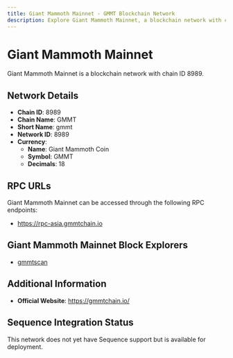 ```yaml
--- 
title: Giant Mammoth Mainnet - GMMT Blockchain Network
description: Explore Giant Mammoth Mainnet, a blockchain network with chain ID 8989. Learn about its native currency, Giant Mammoth Coin, and how to interact with the network.
---
```


# Giant Mammoth Mainnet

Giant Mammoth Mainnet is a blockchain network with chain ID 8989.

## Network Details

- **Chain ID**: 8989
- **Chain Name**: GMMT
- **Short Name**: gmmt
- **Network ID**: 8989
- **Currency**: 
  - **Name**: Giant Mammoth Coin
  - **Symbol**: GMMT
  - **Decimals**: 18

## RPC URLs

Giant Mammoth Mainnet can be accessed through the following RPC endpoints:

- https://rpc-asia.gmmtchain.io

## Giant Mammoth Mainnet Block Explorers

- [gmmtscan](https://scan.gmmtchain.io)

## Additional Information

- **Official Website**: https://gmmtchain.io/

## Sequence Integration Status

This network does not yet have Sequence support but is available for deployment.
